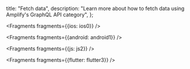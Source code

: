   title: "Fetch data",
  description: "Learn more about how to fetch data using Amplify's GraphQL API category",
};


<Fragments fragments={{ios: ios0}} />


<Fragments fragments={{android: android1}} />


<Fragments fragments={{js: js2}} />


<Fragments fragments={{flutter: flutter3}} />
